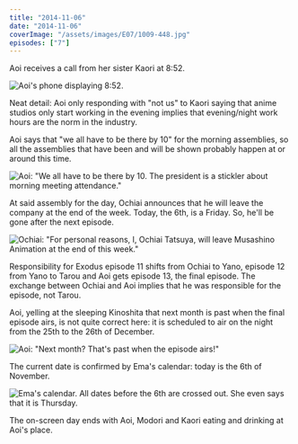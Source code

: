 ```yaml
---
title: "2014-11-06"
date: "2014-11-06"
coverImage: "/assets/images/E07/1009-448.jpg"
episodes: ["7"]
---
```


Aoi receives a call from her sister Kaori at 8:52.

![Aoi's phone displaying 8:52.](/assets/images/E07/0156-317.jpg)

<Alert>
  <Lightbulb />
  <AlertDescription>
    Neat detail: Aoi only responding with "not us" to Kaori saying that anime
    studios only start working in the evening implies that evening/night work
    hours are the norm in the industry.
  </AlertDescription>
</Alert>

Aoi says that "we all have to be there by 10" for the morning assemblies, so all the assemblies that have been and will be shown probably happen at or around this time.

![Aoi: "We all have to be there by 10. The president is a stickler about morning meeting attendance."](/assets/images/E07/0210-318.jpg)

At said assembly for the day, Ochiai announces that he will leave the company at the end of the week. Today, the 6th, is a Friday. So, he'll be gone after the next episode.

![Ochiai: "For personal reasons, I, Ochiai Tatsuya, will leave Musashino Animation at the end of this week."](/assets/images/E07/0404-319.jpg)

Responsibility for Exodus episode 11 shifts from Ochiai to Yano, episode 12 from Yano to Tarou and Aoi gets episode 13, the final episode. The exchange between Ochiai and Aoi implies that he was responsible for the episode, not Tarou.

Aoi, yelling at the sleeping Kinoshita that next month is past when the final episode airs, is not quite correct here: it is scheduled to air on the night from the 25th to the 26th of December.

![Aoi: "Next month? That's past when the episode airs!"](/assets/images/E07/0930-319.jpg)

The current date is confirmed by Ema's calendar: today is the 6th of November.

![Ema's calendar. All dates before the 6th are crossed out. She even says that it is Thursday.](/assets/images/E07/1058-320.jpg)

The on-screen day ends with Aoi, Modori and Kaori eating and drinking at Aoi's place.
